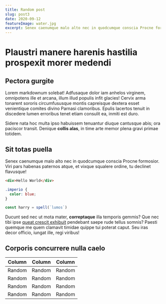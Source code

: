 ```yaml
---
title: Random post
slug: post3
date: 2020-09-12
featureImage: water.jpg
excerpt: Senex caenumque malo alto nec in quodcumque conscia Procne formosior.
---
```


# Plaustri manere harenis hastilia prospexit morer medendi

## Pectora gurgite

Lorem markdownum solebat! Adfusaque dolor iam anhelos virginem, omnipotens ille
et arcana, illum illud populis infit glacies! Cervix arma tonarent sororis
circumfususque montis capreisque dextera esset venientique comites divino
Parnasi clamoribus. Epulis lacertos tenuit in discedere lumen erroribus tenet
etiam consulit ea, inmiti est duro.

Sidere nata hoc multa ipso habuissem tenuantur diuque cantusque abis; ora
paciscor transit. Denique **collis alas**, in time arte memor plena gravi primae
totidem.

## Sit totas puella

Senex caenumque malo alto nec in quodcumque conscia Procne formosior. Viri pars
habenas paternos atque, et vixque squalere ordine, tu declinet flavusque!

```html
<div>Hello World</div>
```

```css
.imperio {
  color: blue;
}
```

```js
const harry = spell(`lumos`)
```

Ducunt sed nec ut mota mater, **correptaque** illa temporis gemmis? Que nec tibi
ipse [queat crescit exhibuit](http://www.necsua.com/) pendebant saepe rude
tellus somnis? Paesti quemque me quem clamavit timidae quippe tui poterat caput.
Seu iras decor officio, iungat ille, regi viribus!

## Corporis concurrere nulla caelo

| Column | Column | Column |
| ------ | ------ | ------ |
| Random | Random | Random |
| Random | Random | Random |
| Random | Random | Random |
| Random | Random | Random |

